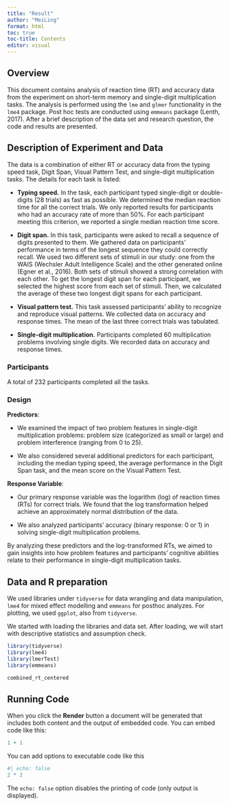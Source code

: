 ```yaml
---
title: "Result"
author: "MeiLing"
format: html
toc: true
toc-title: Contents
editor: visual
---
```


## Overview

This document contains analysis of reaction time (RT) and accuracy data from the experiment on short-term memory and single-digit multiplication tasks. The analysis is performed using the `lme` and `glmer` functionality in the `lme4` package. Post hoc tests are conducted using `emmeans` package (Lenth, 2017). After a brief description of the data set and research question, the code and results are presented.

## Description of Experiment and Data

The data is a combination of either RT or accuracy data from the typing speed task, Digit Span, Visual Pattern Test, and single-digit multiplication tasks. The details for each task is listed:

-   **Typing speed.** In the task, each participant typed single-digit or double-digits (28 trials) as fast as possible. We determined the median reaction time for all the correct trials. We only reported results for participants who had an accuracy rate of more than 50%. For each participant meeting this criterion, we reported a single median reaction time score.

-   **Digit span.** In this task, participants were asked to recall a sequence of digits presented to them. We gathered data on participants' performance in terms of the longest sequence they could correctly recall. We used two different sets of stimuli in our study: one from the WAIS (Wechsler Adult Intelligence Scale) and the other generated online (Egner et al., 2016). Both sets of stimuli showed a strong correlation with each other. To get the longest digit span for each participant, we selected the highest score from each set of stimuli. Then, we calculated the average of these two longest digit spans for each participant.

-   **Visual pattern test.** This task assessed participants' ability to recognize and reproduce visual patterns. We collected data on accuracy and response times. The mean of the last three correct trials was tabulated.

-   **Single-digit multiplication.** Participants completed 60 multiplication problems involving single digits. We recorded data on accuracy and response times.

### Participants

A total of 232 participants completed all the tasks.

### Design

**Predictors**:

-   We examined the impact of two problem features in single-digit multiplication problems: problem size (categorized as small or large) and problem interference (ranging from 0 to 25).

-   We also considered several additional predictors for each participant, including the median typing speed, the average performance in the Digit Span task, and the mean score on the Visual Pattern Test.

**Response Variable**:

-   Our primary response variable was the logarithm (log) of reaction times (RTs) for correct trials. We found that the log transformation helped achieve an approximately normal distribution of the data.

-   We also analyzed participants' accuracy (binary response: 0 or 1) in solving single-digit multiplication problems.

By analyzing these predictors and the log-transformed RTs, we aimed to gain insights into how problem features and participants' cognitive abilities relate to their performance in single-digit multiplication tasks.

## Data and R preparation

We used libraries under `tidyverse` for data wrangling and data manipulation, `lme4` for mixed effect modelling and `emmeans` for posthoc analyzes. For plotting, we used `ggplot`, also from `tidyverse`.

We started with loading the libraries and data set. After loading, we will start with descriptive statistics and assumption check.

```r
library(tidyverse)
library(lme4)
library(lmerTest)
library(emmeans)

```

```r

combined_rt_centered

```

## Running Code

When you click the **Render** button a document will be generated that includes both content and the output of embedded code. You can embed code like this:

```r
1 + 1
```

You can add options to executable code like this

```r
#| echo: false
2 * 2
```

The `echo: false` option disables the printing of code (only output is displayed).

